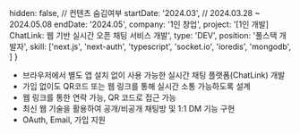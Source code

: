  hidden: false, // 컨텐츠 숨김여부
  startDate: '2024.03', // 2024.03.28 ~ 2024.05.08
  endDate: '2024.05',
  company: '1인 창업',
  project: '[1인 개발] ChatLink: 웹 기반 실시간 오픈 채팅 서비스 개발',
  type: 'DEV',
  position: '풀스택 개발자',
  skill: ['next.js', 'next-auth', 'typescript', 'socket.io', 'ioredis', 'mongodb', ]
} 

- 브라우저에서 별도 앱 설치 없이 사용 가능한 실시간 채팅 플랫폼(ChatLink) 개발
- 가입 없이도 QR코드 또는 웹 링크를 통해 실시간 소통 가능하도록 설계
- 웹 링크를 통한 연락 가능, QR 코드로 접근 가능
- 최신 웹 기술을 활용하여 공개/비공개 채팅방 및 1:1 DM 기능 구현
- OAuth, Email, 가입 지원